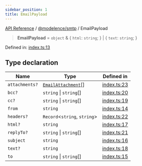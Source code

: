 ```yaml
---
sidebar_position: 1
title: EmailPayload
---
```


[API Reference](/api-reference/@modelence/smtp/type-aliases/../../../index) / [@modelence/smtp](/api-reference/@modelence/smtp/type-aliases/../index) / EmailPayload

> **EmailPayload** = `object` & \{ `html`: `string`; \} \| \{ `text`: `string`; \}

Defined in: [index.ts:13](https://github.com/modelence/modelence/blob/da8a100236747cbb5f621659811bb90f0af239d7/packages/smtp/src/index.ts#L13)

## Type declaration

| Name | Type | Defined in |
| ------ | ------ | ------ |
| `attachments?` | [`EmailAttachment`](/api-reference/@modelence/smtp/type-aliases/EmailAttachment)[] | [index.ts:23](https://github.com/modelence/modelence/blob/da8a100236747cbb5f621659811bb90f0af239d7/packages/smtp/src/index.ts#L23) |
| `bcc?` | `string` \| `string`[] | [index.ts:20](https://github.com/modelence/modelence/blob/da8a100236747cbb5f621659811bb90f0af239d7/packages/smtp/src/index.ts#L20) |
| `cc?` | `string` \| `string`[] | [index.ts:19](https://github.com/modelence/modelence/blob/da8a100236747cbb5f621659811bb90f0af239d7/packages/smtp/src/index.ts#L19) |
| `from` | `string` | [index.ts:14](https://github.com/modelence/modelence/blob/da8a100236747cbb5f621659811bb90f0af239d7/packages/smtp/src/index.ts#L14) |
| `headers?` | `Record`\<`string`, `string`\> | [index.ts:22](https://github.com/modelence/modelence/blob/da8a100236747cbb5f621659811bb90f0af239d7/packages/smtp/src/index.ts#L22) |
| `html?` | `string` | [index.ts:17](https://github.com/modelence/modelence/blob/da8a100236747cbb5f621659811bb90f0af239d7/packages/smtp/src/index.ts#L17) |
| `replyTo?` | `string` \| `string`[] | [index.ts:21](https://github.com/modelence/modelence/blob/da8a100236747cbb5f621659811bb90f0af239d7/packages/smtp/src/index.ts#L21) |
| `subject` | `string` | [index.ts:16](https://github.com/modelence/modelence/blob/da8a100236747cbb5f621659811bb90f0af239d7/packages/smtp/src/index.ts#L16) |
| `text?` | `string` | [index.ts:18](https://github.com/modelence/modelence/blob/da8a100236747cbb5f621659811bb90f0af239d7/packages/smtp/src/index.ts#L18) |
| `to` | `string` \| `string`[] | [index.ts:15](https://github.com/modelence/modelence/blob/da8a100236747cbb5f621659811bb90f0af239d7/packages/smtp/src/index.ts#L15) |
